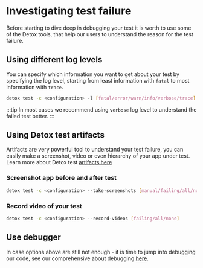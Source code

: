# Investigating test failure

Before starting to dive deep in debugging your test it is worth to use some of the Detox tools, that help our users to understand the reason for the test failure.

## Using different log levels

You can specify which information you want to get about your test by specifying the log level, starting from least information with `fatal` to most information with `trace`.

```sh
detox test -c <configuration> -l [fatal/error/warn/info/verbose/trace]
```

:::tip
In most cases we recommend using `verbose` log level to understand the failed test better.
:::

## Using Detox test artifacts

Artifacts are very powerful tool to understand your test failure, you can easily make a screenshot, video or even hierarchy of your app under test. Learn more about Detox test [artifacts here](https://wix.github.io/Detox/docs/api/artifacts)

### Screenshot app before and after test

```sh
detox test -c <configuration> --take-screenshots [manual/failing/all/none]
```

### Record video of your test

```sh
detox test -c <configuration> --record-videos [failing/all/none]
```

## Use debugger

In case options above are still not enough - it is time to jump into debugging our code, see our comprehensive about debugging [here](debugging.mdx).
